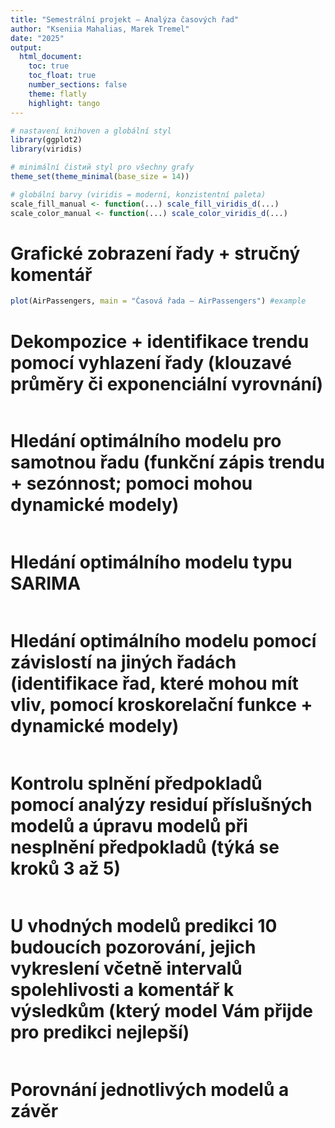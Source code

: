 ```yaml
---
title: "Semestrální projekt – Analýza časových řad"
author: "Kseniia Mahalias, Marek Tremel"
date: "2025"
output:
  html_document:
    toc: true
    toc_float: true
    number_sections: false
    theme: flatly        
    highlight: tango     
---
```


```r
# nastavení knihoven a globální styl
library(ggplot2)
library(viridis)

# minimální čistий styl pro všechny grafy
theme_set(theme_minimal(base_size = 14))

# globální barvy (viridis = moderní, konzistentní paleta)
scale_fill_manual <- function(...) scale_fill_viridis_d(...)
scale_color_manual <- function(...) scale_color_viridis_d(...)
```

# Grafické zobrazení řady + stručný komentář
```r
plot(AirPassengers, main = "Časová řada – AirPassengers") #example
```


# Dekompozice + identifikace trendu pomocí vyhlazení řady (klouzavé průměry či exponenciální vyrovnání)
```r

```

# Hledání optimálního modelu pro samotnou řadu (funkční zápis trendu + sezónnost; pomoci mohou dynamické modely)
```r

```

# Hledání optimálního modelu typu SARIMA
```r

```

# Hledání optimálního modelu pomocí závislostí na jiných řadách (identifikace řad, které mohou mít vliv, pomocí kroskorelační funkce + dynamické modely)
```r

```

# Kontrolu splnění předpokladů pomocí analýzy residuí příslušných modelů a úpravu modelů při nesplnění předpokladů (týká se kroků 3 až 5)
```r

```

# U vhodných modelů predikci 10 budoucích pozorování, jejich vykreslení včetně intervalů spolehlivosti a komentář k výsledkům (který model Vám přijde pro predikci nejlepší)
```r

```

# Porovnání jednotlivých modelů a závěr
```r

```

